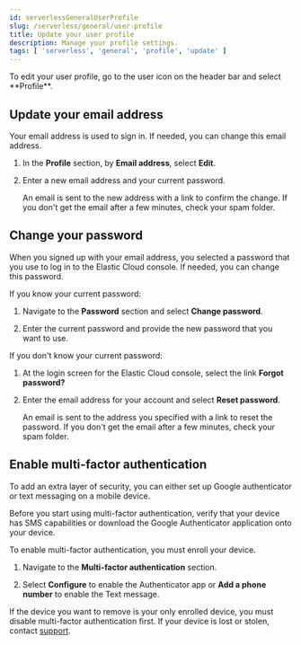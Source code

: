 ```yaml
---
id: serverlessGeneralUserProfile
slug: /serverless/general/user-profile
title: Update your user profile
description: Manage your profile settings.
tags: [ 'serverless', 'general', 'profile', 'update' ]
---
```


<DocBadge template="technical preview" />
To edit your user profile, go to the user icon on the header bar and select **Profile**.

## Update your email address

Your email address is used to sign in. If needed, you can change this email address.
1. In the **Profile** section, by **Email address**, select **Edit**.

1. Enter a new email address and your current password.

    An email is sent to the new address with a link to confirm the change. If you don't get the email after a few minutes, check your spam folder.

## Change your password

When you signed up with your email address, you selected a password that you use to log in to the Elastic Cloud console. If needed, you can change this password.

If you know your current password:

1. Navigate to the **Password** section and select **Change password**.

1. Enter the current password and provide the new password that you want to use.

If you don't know your current password:

1. At the login screen for the Elastic Cloud console, select the link **Forgot password?**

1. Enter the email address for your account and select **Reset password**.

    An email is sent to the address you specified with a link to reset the password. If you don't get the email after a few minutes, check your spam folder.

## Enable multi-factor authentication

To add an extra layer of security, you can either set up Google authenticator or text messaging on a mobile device.

<DocCallOut title="Tip">
Before you start using multi-factor authentication, verify that your device has SMS capabilities or download the Google Authenticator application onto your device.
</DocCallOut>

To enable multi-factor authentication, you must enroll your device.

1. Navigate to the **Multi-factor authentication** section.

1. Select **Configure** to enable the Authenticator app or **Add a phone number** to enable the Text message.

If the device you want to remove is your only enrolled device, you must disable multi-factor authentication first. If your device is lost or stolen, contact [support](https://support.elastic.co/).

